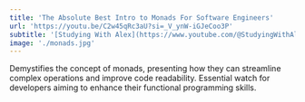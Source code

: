 ```yaml
---
title: 'The Absolute Best Intro to Monads For Software Engineers'
url: 'https://youtu.be/C2w45qRc3aU?si=_V_ynW-iGJeCoo3P'
subtitle: '[Studying With Alex](https://www.youtube.com/@StudyingWithAlex)'
image: './monads.jpg'
---
```


Demystifies the concept of monads, presenting how they can streamline complex operations and improve code readability. Essential watch for developers aiming to enhance their functional programming skills.

